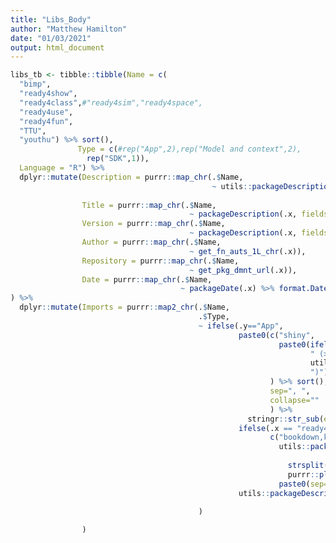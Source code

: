 ```yaml
---
title: "Libs_Body"
author: "Matthew Hamilton"
date: "01/03/2021"
output: html_document
---
```


```r
libs_tb <- tibble::tibble(Name = c(
  "bimp",
  "ready4show",
  "ready4class",#"ready4sim","ready4space",
  "ready4use",
  "ready4fun",
  "TTU",
  "youthu") %>% sort(),
               Type = c(#rep("App",2),rep("Model and context",2),
                 rep("SDK",1)),
  Language = "R") %>%
  dplyr::mutate(Description = purrr::map_chr(.$Name,
                                             ~ utils::packageDescription(.x, 
                                                                             fields = "Description")),
                Title = purrr::map_chr(.$Name,
                                        ~ packageDescription(.x, fields = "Title")),
                Version = purrr::map_chr(.$Name,
                                        ~ packageDescription(.x, fields = "Version")),
                Author = purrr::map_chr(.$Name,
                                        ~ get_fn_auts_1L_chr(.x)),
                Repository = purrr::map_chr(.$Name,
                                        ~ get_pkg_dmnt_url(.x)),
                Date = purrr::map_chr(.$Name,
                                      ~ packageDate(.x) %>% format.Date("%d %B %Y"))
) %>%
  dplyr::mutate(Imports = purrr::map2_chr(.$Name,
                                          .$Type,
                                          ~ ifelse(.y=="App",
                                                   paste0(c("shiny",
                                                            paste0(ifelse(.x == "Springtides","springtides","s2lsd"),
                                                                   " (>= ",
                                                                   utils::packageDescription(ifelse(.x == "Springtides","springtides","s2lsd"), fields = "Version"),
                                                                   ")")
                                                          ) %>% sort(), 
                                                          sep=", ", 
                                                          collapse=""
                                                          ) %>%
                                                     stringr::str_sub(end=-2),
                                                   ifelse(.x == "ready4showXXX",
                                                          c("bookdown,kableExtra,knitr,rmarkdown,rticles,shiny",
                                                            utils::packageDescription("ready4plot", 
                                                                             fields = "Imports") %>%
                                                              strsplit(", ") %>%
                                                              purrr::pluck(1)) %>% sort() %>%
                                                            paste0(sep=", ", collapse=""),
                                                   utils::packageDescription(.x, 
                                                                             fields = "Imports") %>% sort()))
                                          )

                )

 


```
